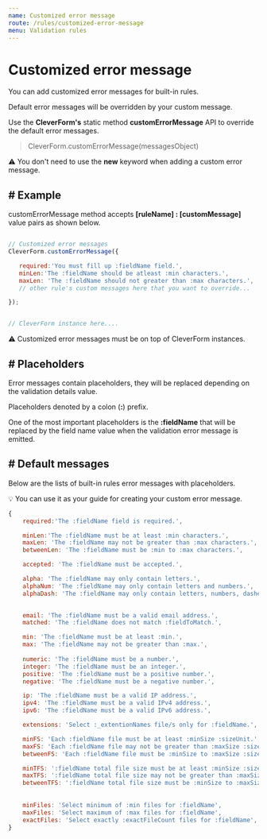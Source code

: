 ```yaml
---
name: Customized error message
route: /rules/customized-error-message
menu: Validation rules
---
```

# Customized error message

You can add customized error messages for built-in rules.

Default error messages will be overridden  by your custom message.

Use the __CleverForm's__ static method __customErrorMessage__ API to override the default error messages.

>   CleverForm.customErrorMessage(messagesObject)

⚠️ You don't need to use the __new__ keyword when adding a custom error message.



## # Example
 customErrorMessage method accepts __[ruleName] : [customMessage]__ value pairs as shown below.

 ```js

// Customized error messages
CleverForm.customErrorMessage({

    required:'You must fill up :fieldName field.',
    minLen:'The :fieldName should be atleast :min characters.',
    maxLen: 'The :fieldName should not greater than :max characters.',
    // other rule's custom messages here that you want to override...

});


// CleverForm instance here....

 ```

 ⚠️ Customized error messages must be on top of CleverForm instances.

## # Placeholders
Error messages contain placeholders, they will be replaced depending on the validation details value.

Placeholders denoted by a colon (__:__) prefix.

One of the most important  placeholders is the __:fieldName__ that will be replaced by the field name value when the validation error message is emitted.




## # Default messages
Below are the lists of built-in rules error messages with placeholders.

💡 You can use it as your guide for creating your custom error message.


```js
{
    required:'The :fieldName field is required.',

    minLen:'The :fieldName must be at least :min characters.',
    maxLen: 'The :fieldName may not be greater than :max characters.',
    betweenLen: 'The :fieldName must be :min to :max characters.',

    accepted: 'The :fieldName must be accepted.',

    alpha: 'The :fieldName may only contain letters.',
    alphaNum: 'The :fieldName may only contain letters and numbers.',
    alphaDash: 'The :fieldName may only contain letters, numbers, dashes and underscores.',
    

    email: 'The :fieldName must be a valid email address.',
    matched: 'The :fieldName does not match :fieldToMatch.',

    min: 'The :fieldName must be at least :min.',
    max: 'The :fieldName may not be greater than :max.',
    
    numeric: 'The :fieldName must be a number.',
    integer: 'The :fieldName must be an integer.',
    positive: 'The :fieldName must be a positive number.',
    negative: 'The :fieldName must be a negative number.',

    ip: 'The :fieldName must be a valid IP address.',
    ipv4: 'The :fieldName must be a valid IPv4 address.',
    ipv6: 'The :fieldName must be a valid IPv6 address.',

    extensions: 'Select :_extentionNames file/s only for :fieldName.',

    minFS: 'Each :fieldName file must be at least :minSize :sizeUnit.',
    maxFS: 'Each :fieldName file may not be greater than :maxSize :sizeUnit.',
    betweenFS: 'Each :fieldName file must be :minSize to :maxSize :sizeUnit.',

    minTFS: ':fieldName total file size must be at least :minSize :sizeUnit.',
    maxTFS: ':fieldName total file size may not be greater than :maxSize :sizeUnit.',
    betweenTFS: ':fieldName total file size must be :minSize to :maxSize :sizeUnit.',
    
    
    minFiles: 'Select minimum of :min files for :fieldName',
    maxFiles: 'Select maximum of :max files for :fieldName',
    exactFiles: 'Select exactly :exactFileCount files for :fieldName',
}
```

